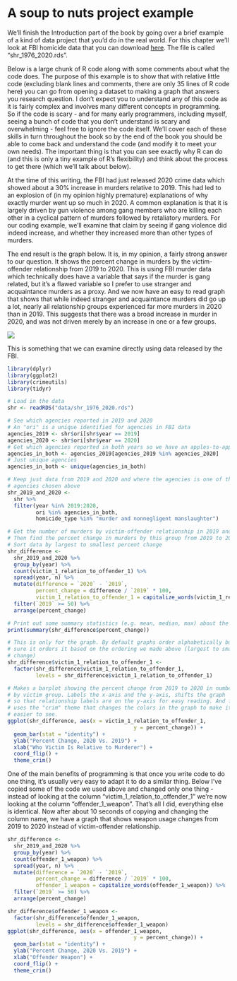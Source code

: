 # A soup to nuts project example

We'll finish the Introduction part of the book by going over a brief example of a kind of data project that you'd do in the real world. For this chapter we'll look at FBI homicide data that you can download [here](https://github.com/jacobkap/r4crimz/tree/master/data). The file is called "shr_1976_2020.rds".


Below is a large chunk of R code along with some comments about what the code does. The purpose of this example is to show that with relative little code (excluding blank lines and comments, there are only 35 lines of R code here) you can go from opening a dataset to making a graph that answers you research question. I don't expect you to understand any of this code as it is fairly complex and involves many different concepts in programming. So if the code is scary - and for many early programmers, including myself, seeing a bunch of code that you don't understand is scary and overwhelming - feel free to ignore the code itself. We'll cover each of these skills in turn throughout the book so by the end of the book you should be able to come back and understand the code (and modify it to meet your own needs). The important thing is that you can see exactly why R can do (and this is only a tiny example of R's flexibility) and think about the process to get there (which we'll talk about below). 

At the time of this writing, the FBI had just released 2020 crime data which showed about a 30% increase in murders relative to 2019. This had led to an explosion of (in my opinion highly premature) explanations of why exactly murder went up so much in 2020. A common explanation is that it is largely driven by gun violence among gang members who are killing each other in a cyclical pattern of murders followed by retaliatory murders. For our coding example, we'll examine that claim by seeing if gang violence did indeed increase, and whether they increased more than other types of murders. 

The end result is the graph below. It is, in my opinion, a fairly strong answer to our question. It shows the percent change in murders by the victim-offender relationship from 2019 to 2020. This is using FBI murder data which technically does have a variable that says if the murder is gang related, but it's a flawed variable so I prefer to use stranger and acquaintance murders as a proxy. And we now have an easy to read graph that shows that while indeed stranger and acquaintance murders did go up a lot, nearly all relationship groups experienced far more murders in 2020 than in 2019. This suggests that there was a broad increase in murder in 2020, and was not driven merely by an increase in one or a few groups. 

![](images/shr_motivation_example.png)

This is something that we can examine directly using data released by the FBI. 

```r
library(dplyr)
library(ggplot2)
library(crimeutils)
library(tidyr)

# Load in the data
shr <- readRDS("data/shr_1976_2020.rds") 

# See which agencies reported in 2019 and 2020
# An "ori" is a unique identified for agencies in FBI data
agencies_2019 <- shr$ori[shr$year == 2019]
agencies_2020 <- shr$ori[shr$year == 2020]
# Get which agencies reported in both years so we have an apples-to-apples comparison
agencies_in_both <- agencies_2019[agencies_2019 %in% agencies_2020]
# Just unique agencies
agencies_in_both <- unique(agencies_in_both)

# Keep just data from 2019 and 2020 and where the agencies is one of the
# agencies chosen above
shr_2019_and_2020 <-
  shr %>%
  filter(year %in% 2019:2020,
         ori %in% agencies_in_both,
         homicide_type %in% "murder and nonnegligent manslaughter")

# Get the number of murders by victim-offender relationship in 2019 and 2020
# Then find the percent change in murders by this group from 2019 to 2020
# Sort data by largest to smallest percent change
shr_difference <- 
  shr_2019_and_2020 %>%
  group_by(year) %>%
  count(victim_1_relation_to_offender_1) %>%
  spread(year, n) %>%
  mutate(difference = `2020` - `2019`,
         percent_change = difference / `2019` * 100,
         victim_1_relation_to_offender_1 = capitalize_words(victim_1_relation_to_offender_1)) %>%
  filter(`2019` >= 50) %>%
  arrange(percent_change)

# Print out some summary statistics (e.g. mean, median, max) about the percent change
print(summary(shr_difference$percent_change))

# This is only for the graph. By default graphs order alphabetically but this makes
# sure it orders it based on the ordering we made above (largest to smallest percent
# change)
shr_difference$victim_1_relation_to_offender_1 <- 
  factor(shr_difference$victim_1_relation_to_offender_1,
         levels = shr_difference$victim_1_relation_to_offender_1)

# Makes a barplot showing the percent change from 2019 to 2020 in number of murders
# by victim group. Labels the x-axis and the y-axis, shifts the graph
# so that relationship labels are on the y-axis for easy reading. And finally
# uses the "crim" theme that changes the colors in the graph to make it a little
# easier to see.
ggplot(shr_difference, aes(x = victim_1_relation_to_offender_1, 
                                        y = percent_change)) +
  geom_bar(stat = "identity") +
  ylab("Percent Change, 2020 Vs. 2019") +
  xlab("Who Victim Is Relative to Murderer") + 
  coord_flip() +
  theme_crim() 
```

One of the main benefits of programming is that once you write code to do one thing, it's usually very easy to adapt it to do a similar thing. Below I've copied some of the code we used above and changed only one thing - instead of looking at the column "victim_1_relation_to_offender_1" we're now looking at the column "offender_1_weapon". That's all I did, everything else is identical. Now after about 10 seconds of copying and changing the column name, we have a graph that shows weapon usage changes from 2019 to 2020 instead of victim-offender relationship. 

```r
shr_difference <- 
  shr_2019_and_2020 %>%
  group_by(year) %>%
  count(offender_1_weapon) %>%
  spread(year, n) %>%
  mutate(difference = `2020` - `2019`,
         percent_change = difference / `2019` * 100,
         offender_1_weapon = capitalize_words(offender_1_weapon)) %>%
  filter(`2019` >= 50) %>%
  arrange(percent_change)

shr_difference$offender_1_weapon <- 
  factor(shr_difference$offender_1_weapon,
         levels = shr_difference$offender_1_weapon)
ggplot(shr_difference, aes(x = offender_1_weapon, 
                                        y = percent_change)) +
  geom_bar(stat = "identity") +
  ylab("Percent Change, 2020 Vs. 2019") +
  xlab("Offender Weapon") + 
  coord_flip() +
  theme_crim() 
```

